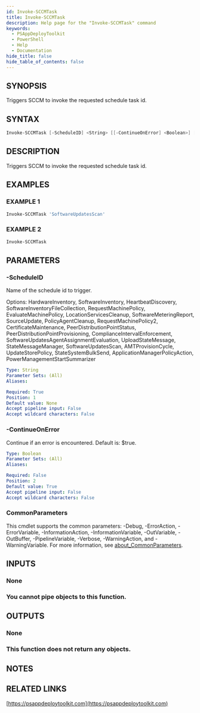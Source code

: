 ```yaml
---
id: Invoke-SCCMTask
title: Invoke-SCCMTask
description: Help page for the "Invoke-SCCMTask" command
keywords:
  - PSAppDeployToolkit
  - PowerShell
  - Help
  - Documentation
hide_title: false
hide_table_of_contents: false
---
```


## SYNOPSIS

Triggers SCCM to invoke the requested schedule task id.

## SYNTAX

```powershell
Invoke-SCCMTask [-ScheduleID] <String> [[-ContinueOnError] <Boolean>] [<CommonParameters>]
```

## DESCRIPTION

Triggers SCCM to invoke the requested schedule task id.

## EXAMPLES

### EXAMPLE 1

```powershell
Invoke-SCCMTask 'SoftwareUpdatesScan'
```

### EXAMPLE 2

```powershell
Invoke-SCCMTask
```

## PARAMETERS

### -ScheduleID

Name of the schedule id to trigger.

Options: HardwareInventory, SoftwareInventory, HeartbeatDiscovery, SoftwareInventoryFileCollection, RequestMachinePolicy, EvaluateMachinePolicy,
LocationServicesCleanup, SoftwareMeteringReport, SourceUpdate, PolicyAgentCleanup, RequestMachinePolicy2, CertificateMaintenance, PeerDistributionPointStatus,
PeerDistributionPointProvisioning, ComplianceIntervalEnforcement, SoftwareUpdatesAgentAssignmentEvaluation, UploadStateMessage, StateMessageManager,
SoftwareUpdatesScan, AMTProvisionCycle, UpdateStorePolicy, StateSystemBulkSend, ApplicationManagerPolicyAction, PowerManagementStartSummarizer

```yaml
Type: String
Parameter Sets: (All)
Aliases:

Required: True
Position: 1
Default value: None
Accept pipeline input: False
Accept wildcard characters: False
```

### -ContinueOnError

Continue if an error is encountered.
Default is: $true.

```yaml
Type: Boolean
Parameter Sets: (All)
Aliases:

Required: False
Position: 2
Default value: True
Accept pipeline input: False
Accept wildcard characters: False
```

### CommonParameters

This cmdlet supports the common parameters: -Debug, -ErrorAction, -ErrorVariable, -InformationAction, -InformationVariable, -OutVariable, -OutBuffer, -PipelineVariable, -Verbose, -WarningAction, and -WarningVariable. For more information, see [about_CommonParameters](http://go.microsoft.com/fwlink/?LinkID=113216).

## INPUTS

### None

### You cannot pipe objects to this function.

## OUTPUTS

### None

### This function does not return any objects.

## NOTES

## RELATED LINKS

[https://psappdeploytoolkit.com](https://psappdeploytoolkit.com)
